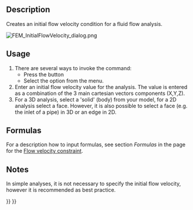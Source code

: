 <languages/>

{{Docnav
|[[FEM_ElectricChargeDensity|Electric charge density]]
|[[FEM_ConstraintInitialPressure|Constraint initial pressure]]
|[[FEM_Workbench|FEM]]
|IconL=FEM_ConstraintElectricChargeDensity.svg
|IconR=FEM_ConstraintInitialPressure.svg
|IconC=Workbench_FEM.svg
}}

{{GuiCommandContainer|
{{GuiCommand
|Name=FEM ConstraintInitialFlowVelocity
|MenuLocation=Model → Fluid boundary conditions → Initial flow velocity condition
|Workbenches=[[FEM_Workbench|FEM]]
|SeeAlso=[[FEM_ConstraintFlowVelocity|Constraint flow velocity]], [[FEM_ConstraintInitialPressure|Constraint initial pressure]]
}}
{{GuiCommandFemInfo
|Solvers=Elmer
}}
}}

==Description==

Creates an initial flow velocity condition for a fluid flow analysis.

[[File:FEM_InitialFlowVelocity_dialog.png]]
{{Caption|The FEM initial flow velocity task panel}}

==Usage== 

# There are several ways to invoke the command:
#* Press the {{Button|[[Image:FEM_ConstraintInitialFlowVelocity.svg|16px]] [[FEM_ConstraintInitialFlowVelocity|Initial flow velocity condition]]}} button
#* Select the {{MenuCommand|Model → Fluid boundary conditions → [[Image:FEM_ConstraintInitialFlowVelocity.svg|16px]] Initial flow velocity condition}} option from the menu.
# Enter an initial flow velocity value for the analysis. The value is entered as a combination of the 3 main cartesian vectors components (X,Y,Z).
# For a 3D analysis, select a 'solid' (body) from your model, for a 2D analysis select a face. However, it is also possible to select a face (e.g. the inlet of a pipe) in 3D or an edge in 2D.

==Formulas==

For a description how to input formulas, see section ''Formulas'' in the page for the [[FEM_ConstraintFlowVelocity#Formulas|Flow velocity constraint]].

==Notes== 

In simple analyses, it is not necessary to specify the initial flow velocity, however it is recommended as best practice.


{{Docnav
|[[FEM_ElectricChargeDensity|Electric charge density]]
|[[FEM_ConstraintInitialPressure|Constraint initial pressure]]
|[[FEM_Workbench|FEM]]
|IconL=FEM_ConstraintElectricChargeDensity.svg
|IconR=FEM_ConstraintInitialPressure.svg
|IconC=Workbench_FEM.svg
}}

{{FEM Tools navi{{#translation:}}}}
{{Userdocnavi{{#translation:}}}}